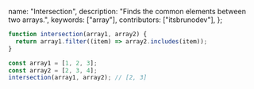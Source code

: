   name: "Intersection",
  description: "Finds the common elements between two arrays.",
  keywords: ["array"],
  contributors: ["itsbrunodev"],
};

```js
function intersection(array1, array2) {
  return array1.filter((item) => array2.includes(item));
}
```

```js
const array1 = [1, 2, 3];
const array2 = [2, 3, 4];
intersection(array1, array2); // [2, 3]
```
